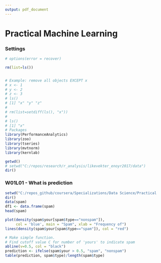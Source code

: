```yaml
---
output: pdf_document
---
```


# Practical Machine Learning

### Settings
```r

# options(error = recover)

rm(list=ls())


# Example: remove all objects EXCEPT x
# x <- 1
# y <- 2
# z <- 3
# ls()
# [1] "x" "y" "z"
# 
# rm(list=setdiff(ls(), "x"))
# 
# ls()
# [1] "x"
# Packages
library(PerformanceAnalytics)
library(zoo)
library(tseries)
library(mvtnorm)
library(kernlab)

getwd()
# setwd("C:/repos/research/r_analysis/likevekter_enoyr2017/data")
dir()

```

### W01L01 - What is prediction
```r




setwd("C:/repos_github/coursera/Specializations/Data Science/Practical Machine Learning")
dir()
data(spam)
df1 <- data.frame(spam)
head(spam)

plot(density(spam$your[spam$type=="nonspam"]),
     col = 'blue', main = "Spam", xlab = "Frequency of")
lines(density(spam$your[spam$type=="spam"]), col = "red")

# Make simple function.
# Find cutoff value C for number of 'yours' to indicate spam
abline(v=0.5, col = "black")
prediction <- ifelse(spam$your > 0.5, "spam", "nonspam")
table(prediction, spam$type)/length(spam$type)

```
